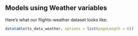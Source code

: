 ## Models using Weather variables

Here's what our flights-weather dataset looks like: 

```r
datatable(ts_data_weather, options = list(pageLength = 6))

```